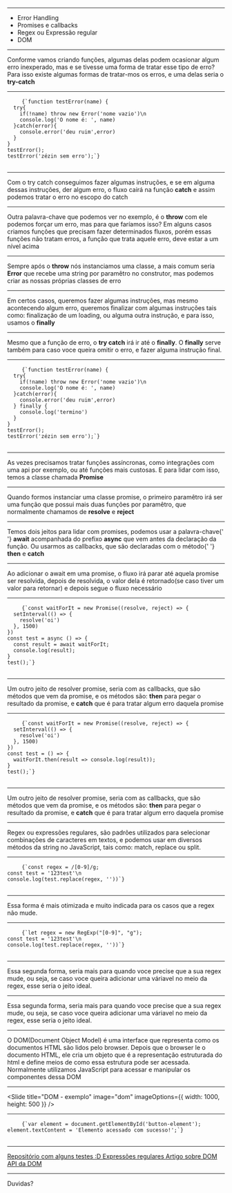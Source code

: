 

<Intro title="Errors, Promises, Regex e DOM" image="coding" />

---

<Slide title="O que vamos ver hoje?">
  <ul>
    <Appear>
      <li>Error Handling</li>
      <li>Promises e callbacks</li>
      <li>Regex ou Expressão regular</li>
      <li>DOM</li>
    </Appear>
  </ul>
</Slide>

---

<Slide title="Error handling">
  <span>
    Conforme vamos criando funções, algumas delas podem ocasionar algum erro
    inexperado, mas e se tivesse uma forma de tratar esse tipo de erro? Para
    isso existe algumas formas de tratar-mos os erros, e uma delas seria o
    <b> try-catch</b>
  </span>
</Slide>

---

<Slide title="Try-catch - Exemplo">
  <pre>
    <code>{`function testError(name) {
  try{
    if(!name) throw new Error('nome vazio')\n
    console.log('O nome é: ', name)
  }catch(error){
    console.error('deu ruim',error)
  }
}
testError();
testError('zézin sem erro');`}</code>
  </pre>
</Slide>

---

<Slide title="Error handling - catch">
  <span>
    Com o try catch conseguimos fazer algumas instruções, e se em alguma dessas
    instruções, der algum erro, o fluxo cairá na função <b>catch</b> e assim
    podemos tratar o erro no escopo do catch
  </span>
</Slide>

---

<Slide title="Error handling - throw">
  <span>
    Outra palavra-chave que podemos ver no exemplo, é o <b>throw</b> com ele
    podemos forçar um erro, mas para que faríamos isso? Em alguns casos criamos
    funções que precisam fazer determinados fluxos, porém essas funções não
    tratam erros, a função que trata aquele erro, deve estar a um nível acima
  </span>
</Slide>

---

<Slide title="Error handling - throw">
  <span>
    Sempre após o <b>throw</b> nós instanciamos uma classe, a mais comum seria
    <b> Error</b> que recebe uma string por paramêtro no construtor, mas podemos
    criar as nossas próprias classes de erro
  </span>
</Slide>

---

<Slide title="Error handling - finally">
  <span>
    Em certos casos, queremos fazer algumas instruções, mas mesmo acontecendo
    algum erro, queremos finalizar com algumas instruções tais como: finalização
    de um loading, ou alguma outra instrução, e para isso, usamos o
    <b> finally</b>
  </span>
</Slide>

---

<Slide title="Error handling - finally">
  <span>
    Mesmo que a função de erro, o <b>try catch</b> irá ir até o <b>finally</b>.
    O <b>finally</b>
    serve também para caso voce queira omitir o erro, e fazer alguma instrução final.
  </span>
</Slide>

---

<Slide title="Try-catch - Exemplo 2">
  <pre>
    <code>{`function testError(name) {
  try{
    if(!name) throw new Error('nome vazio')\n
    console.log('O nome é: ', name)
  }catch(error){
    console.error('deu ruim',error)
  } finally {
    console.log('termino')
  }
}
testError();
testError('zézin sem erro');`}</code>
  </pre>
</Slide>

---

<Slide title="Promises e callbacks">
  <span>
    As vezes precisamos tratar funções assíncronas, como integrações com uma api
    por exemplo, ou até funções mais custosas. E para lidar com isso, temos a
    classe chamada <b>Promise</b>
  </span>
</Slide>

---

<Slide title="Promises e callbacks">
  <span>
    Quando formos instanciar uma classe promise, o primeiro paramêtro irá ser
    uma função que possui mais duas funções por paramêtro, que normalmente
    chamamos de <b>resolve</b> e <b>reject</b>
  </span>
</Slide>

---

<Slide title="Promises e callbacks">
  <span>
    Temos dois jeitos para lidar com promises, podemos usar a palavra-chave{' '}
    <b>await</b> acompanhada do prefixo <b>async</b> que vem antes da declaração
    da função. Ou usarmos as callbacks, que são declaradas com o método{' '}
    <b>then</b> e <b>catch</b>
  </span>
</Slide>

---

<Slide title="Promises - async-await">
  <span>
    Ao adicionar o await em uma promise, o fluxo irá parar até aquela promise
    ser resolvida, depois de resolvida, o valor dela é retornado(se caso tiver
    um valor para retornar) e depois segue o fluxo necessário
  </span>
</Slide>

---

<Slide title="Promises async-await - Exemplo">
  <pre>
    <code>{`const waitForIt = new Promise((resolve, reject) => {
  setInterval(() => {
    resolve('oi')
  }, 1500)
})
const test = async () => {
  const result = await waitForIt;
  console.log(result);
}
test();`}</code>
  </pre>
</Slide>

---

<Slide title="Promises - callback">
  <span>
    Um outro jeito de resolver promise, seria com as callbacks, que são métodos
    que vem da promise, e os métodos são: <b>then</b> para pegar o resultado da
    promise, e <b>catch</b> que é para tratar algum erro daquela promise
  </span>
</Slide>

---

<Slide title="Promises callback - Exemplo">
  <pre>
    <code>{`const waitForIt = new Promise((resolve, reject) => {
  setInterval(() => {
    resolve('oi')
  }, 1500)
})
const test = () => {
  waitForIt.then(result => console.log(result));
}
test();`}</code>
  </pre>
</Slide>

---

<Slide title="Promises - callback">
  <span>
    Um outro jeito de resolver promise, seria com as callbacks, que são métodos
    que vem da promise, e os métodos são: <b>then</b> para pegar o resultado da
    promise, e <b>catch</b> que é para tratar algum erro daquela promise
  </span>
</Slide>

---

<Slide title="Regex ou Expressão regular">
  <span>
    Regex ou expressões regulares, são padrões utilizados para selecionar
    combinações de caracteres em textos, e podemos usar em diversos métodos da
    string no JavaScript, tais como: match, replace ou split.
  </span>
</Slide>

---

<Slide title="Regex ou Expressão regular - Exemplo">
  <pre>
    <code>{`const regex = /[0-9]/g;
const test = '123test'\n
console.log(test.replace(regex, ''))`}</code>
  </pre>
</Slide>

---

<Slide title="Regex ou Expressão regular">
  <span>
    Essa forma é mais otimizada e muito indicada para os casos que a regex não
    mude.
  </span>
</Slide>

---

<Slide title="Regex ou Expressão regular - Exemplo">
  <pre>
    <code>{`let regex = new RegExp("[0-9]", "g");
const test = '123test'\n
console.log(test.replace(regex, ''))`}</code>
  </pre>
</Slide>

---

<Slide title="Regex ou Expressão regular">
  <span>
    Essa segunda forma, seria mais para quando voce precise que a sua regex
    mude, ou seja, se caso voce queira adicionar uma váriavel no meio da regex,
    esse seria o jeito ideal.
  </span>
</Slide>

---

<Slide title="Regex ou Expressão regular">
  <span>
    Essa segunda forma, seria mais para quando voce precise que a sua regex
    mude, ou seja, se caso voce queira adicionar uma váriavel no meio da regex,
    esse seria o jeito ideal.
  </span>
</Slide>

---

<Slide title="DOM">
  <span>
    O DOM(Document Object Model) é uma interface que representa como os
    documentos HTML são lidos pelo browser. Depois que o browser le o documento
    HTML, ele cria um objeto que é a representação estruturada do html e define
    meios de como essa estrutura pode ser acessada. Normalmente utilizamos
    JavaScript para acessar e manipular os componentes dessa DOM
  </span>
</Slide>

---

<Slide
  title="DOM - exemplo"
  image="dom"
  imageOptions={{ width: 1000, height: 500 }}
/>

---

<Slide title="DOM - Exemplo">
  <pre>
    <code>{`var element = document.getElementById('button-element');
element.textContent = 'Elemento acessado com sucesso!';`}</code>
  </pre>
</Slide>

---

<Slide title="Referências">
  <a href="https://github.com/DavidDimon/awari-tests">
    Repositório com alguns testes :D
  </a>
  <a href="https://developer.mozilla.org/pt-BR/docs/Web/JavaScript/Guide/Regular_Expressions">
    Expressões regulares
  </a>
  <a href="https://tableless.com.br/entendendo-o-dom-document-object-model/">
    Artigo sobre DOM
  </a>
  <a href="https://developer.mozilla.org/pt-BR/docs/Web/API/Document_Object_Model">
    API da DOM
  </a>
</Slide>

---

<Slide title="Isso é tudo pessoal!">Duvidas?</Slide>
